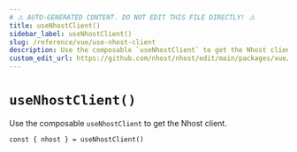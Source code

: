 ```yaml
---
# ⚠️ AUTO-GENERATED CONTENT. DO NOT EDIT THIS FILE DIRECTLY! ⚠️
title: useNhostClient()
sidebar_label: useNhostClient()
slug: /reference/vue/use-nhost-client
description: Use the composable `useNhostClient` to get the Nhost client.
custom_edit_url: https://github.com/nhost/nhost/edit/main/packages/vue/src/useNhostClient.ts#L29
---
```


# `useNhostClient()`

Use the composable `useNhostClient` to get the Nhost client.

```tsx
const { nhost } = useNhostClient()
```

